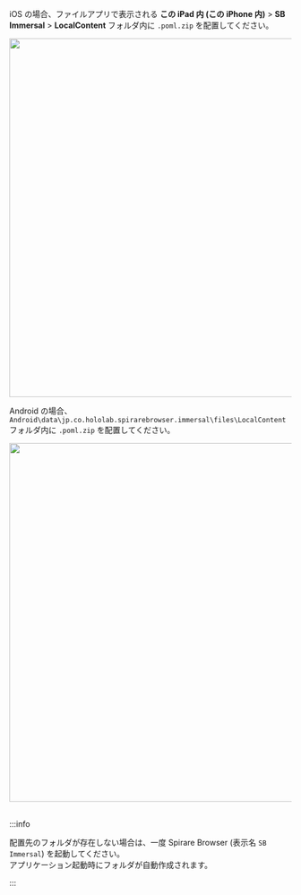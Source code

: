 
iOS の場合、ファイルアプリで表示される **この iPad 内 (この iPhone 内)** > **SB Immersal** > **LocalContent** フォルダ内に `.poml.zip` を配置してください。

<img width="640" src={SpirareBrowserPomlPlacementIosImage} />

Android の場合、`Android\data\jp.co.hololab.spirarebrowser.immersal\files\LocalContent` フォルダ内に `.poml.zip` を配置してください。

<img width="640" src={SpirareBrowserPomlPlacementAndroidImage} />

<br />
<br />

:::info

配置先のフォルダが存在しない場合は、一度 Spirare Browser (表示名 `SB Immersal`) を起動してください。  
アプリケーション起動時にフォルダが自動作成されます。

:::
